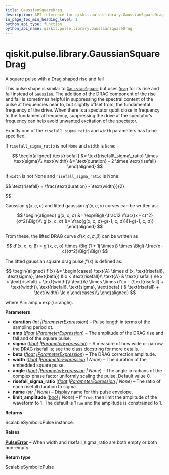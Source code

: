 ```yaml
---
title: GaussianSquareDrag
description: API reference for qiskit.pulse.library.GaussianSquareDrag
in_page_toc_min_heading_level: 1
python_api_type: function
python_api_name: qiskit.pulse.library.GaussianSquareDrag
---
```


<span id="qiskit-pulse-library-gaussiansquaredrag" />

# qiskit.pulse.library.GaussianSquareDrag

<Function id="qiskit.pulse.library.GaussianSquareDrag" isDedicatedPage={true} github="https://github.com/Qiskit/qiskit/tree/stable/1.2/qiskit/pulse/library/symbolic_pulses.py#L912-L1061" signature="qiskit.pulse.library.GaussianSquareDrag(duration, amp, sigma, beta, width=None, angle=0.0, risefall_sigma_ratio=None, name=None, limit_amplitude=None)">
  A square pulse with a Drag shaped rise and fall

  This pulse shape is similar to [`GaussianSquare`](qiskit.pulse.library.GaussianSquare "qiskit.pulse.library.GaussianSquare") but uses [`Drag`](qiskit.pulse.library.Drag_class.rst#qiskit.pulse.library.Drag "qiskit.pulse.library.Drag") for its rise and fall instead of [`Gaussian`](qiskit.pulse.library.Gaussian_class.rst#qiskit.pulse.library.Gaussian "qiskit.pulse.library.Gaussian"). The addition of the DRAG component of the rise and fall is sometimes helpful in suppressing the spectral content of the pulse at frequencies near to, but slightly offset from, the fundamental frequency of the drive. When there is a spectator qubit close in frequency to the fundamental frequency, suppressing the drive at the spectator’s frequency can help avoid unwanted excitation of the spectator.

  Exactly one of the `risefall_sigma_ratio` and `width` parameters has to be specified.

  If `risefall_sigma_ratio` is not `None` and `width` is `None`:

$$
\begin{aligned}
\text{risefall} &= \text{risefall\_sigma\_ratio} \times \text{sigma}\\
\text{width} &= \text{duration} - 2 \times \text{risefall}
\end{aligned}
$$

  If `width` is not None and `risefall_sigma_ratio` is None:

$$
\text{risefall} = \frac{\text{duration} - \text{width}}{2}


$$

  Gaussian $g(x, c, σ)$ and lifted gaussian $g'(x, c, σ)$ curves can be written as:

$$
\begin{aligned}
g(x, c, σ) &= \exp\Bigl(-\frac12 \frac{(x - c)^2}{σ^2}\Bigr)\\
g'(x, c, σ) &= \frac{g(x, c, σ)-g(-1, c, σ)}{1-g(-1, c, σ)}
\end{aligned}
$$

  From these, the lifted DRAG curve $d'(x, c, σ, β)$ can be written as

$$
d'(x, c, σ, β) = g'(x, c, σ) \times \Bigl(1 + 1j \times β \times            \Bigl(-\frac{x - c}{σ^2}\Bigr)\Bigr)
$$

  The lifted gaussian square drag pulse $f'(x)$ is defined as:

$$
\begin{aligned}
f'(x) &= \begin{cases}            \text{A} \times d'(x, \text{risefall}, \text{sigma}, \text{beta})                & x < \text{risefall}\\
\text{A}                & \text{risefall} \le x < \text{risefall} + \text{width}\\
\text{A} \times \times d'(                    x - (\text{risefall} + \text{width}),                    \text{risefall},                    \text{sigma},                    \text{beta}                )                & \text{risefall} + \text{width} \le x        \end{cases}\\
\end{aligned}
$$

  where $\text{A} = \text{amp} \times \exp\left(i\times\text{angle}\right)$.

  **Parameters**

  *   **duration** ([*int*](https://docs.python.org/3/library/functions.html#int "(in Python v3.12)")  *|*[*ParameterExpression*](qiskit.circuit.ParameterExpression "qiskit.circuit.ParameterExpression")) – Pulse length in terms of the sampling period dt.
  *   **amp** ([*float*](https://docs.python.org/3/library/functions.html#float "(in Python v3.12)")  *|*[*ParameterExpression*](qiskit.circuit.ParameterExpression "qiskit.circuit.ParameterExpression")) – The amplitude of the DRAG rise and fall and of the square pulse.
  *   **sigma** ([*float*](https://docs.python.org/3/library/functions.html#float "(in Python v3.12)")  *|*[*ParameterExpression*](qiskit.circuit.ParameterExpression "qiskit.circuit.ParameterExpression")) – A measure of how wide or narrow the DRAG risefall is; see the class docstring for more details.
  *   **beta** ([*float*](https://docs.python.org/3/library/functions.html#float "(in Python v3.12)")  *|*[*ParameterExpression*](qiskit.circuit.ParameterExpression "qiskit.circuit.ParameterExpression")) – The DRAG correction amplitude.
  *   **width** ([*float*](https://docs.python.org/3/library/functions.html#float "(in Python v3.12)")  *|*[*ParameterExpression*](qiskit.circuit.ParameterExpression "qiskit.circuit.ParameterExpression") *| None*) – The duration of the embedded square pulse.
  *   **angle** ([*float*](https://docs.python.org/3/library/functions.html#float "(in Python v3.12)")  *|*[*ParameterExpression*](qiskit.circuit.ParameterExpression "qiskit.circuit.ParameterExpression") *| None*) – The angle in radians of the complex phase factor uniformly scaling the pulse. Default value 0.
  *   **risefall\_sigma\_ratio** ([*float*](https://docs.python.org/3/library/functions.html#float "(in Python v3.12)")  *|*[*ParameterExpression*](qiskit.circuit.ParameterExpression "qiskit.circuit.ParameterExpression") *| None*) – The ratio of each risefall duration to sigma.
  *   **name** ([*str*](https://docs.python.org/3/library/stdtypes.html#str "(in Python v3.12)") *| None*) – Display name for this pulse envelope.
  *   **limit\_amplitude** ([*bool*](https://docs.python.org/3/library/functions.html#bool "(in Python v3.12)") *| None*) – If `True`, then limit the amplitude of the waveform to 1. The default is `True` and the amplitude is constrained to 1.

  **Returns**

  ScalableSymbolicPulse instance.

  **Raises**

  [**PulseError**](pulse#qiskit.pulse.PulseError "qiskit.pulse.PulseError") – When width and risefall\_sigma\_ratio are both empty or both non-empty.

  **Return type**

  ScalableSymbolicPulse
</Function>

